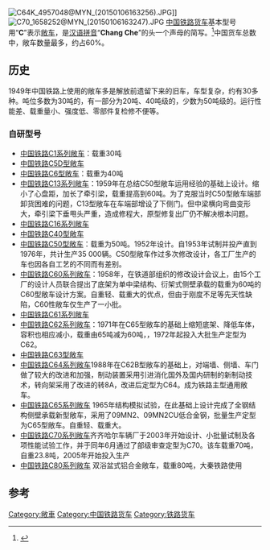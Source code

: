 [[File:C64K_4957048@MYN_(20150106163256).JPG|thumb]]]]
[[File:C70_1658252@MYN_(20150106163247).JPG|thumb]]
[[中国铁路|中国铁路]][[货车|货车]]基本型号用“'''C'''”表示[[敞车|敞车]]，是[[汉语拼音|汉语拼音]]“'''Chang Che'''”的头一个声母的简写。<ref name="测试">{{Cite web |url=http://www.trainfanz.com/trains_rolling_stock-freight-frame-3-gondola-P1.htm |title=我们的火车站-火车库-车辆-货车-敞车 |accessdate=2013-05-11 |archive-date=2013-07-29 |archive-url=https://web.archive.org/web/20130729123457/http://www.trainfanz.com/trains_rolling_stock-freight-frame-3-gondola-P1.htm |dead-url=no }}</ref>中国货车总数中，敞车数量最多，约占60%。
==历史==
1949年中国铁路上使用的敞车多是解放前遗留下来的旧车，车型复杂，约有30多种。吨位多数为30吨的，有一部分为20吨、40吨级的，少数为50吨级的。运行性能差、载重量小、强度低、零部件复检修不便等。 
=== 自研型号===
*[[中国铁路C1系列敞车|中国铁路C1系列敞车]]：载重30吨
*[[中国铁路C5D型敞车|中国铁路C5D型敞车]]
*[[中国铁路C6型敞车|中国铁路C6型敞车]]：载重为40吨
*[[中国铁路C13系列敞车|中国铁路C13系列敞车]]：1959年在总结C50型敞车运用经验的基础上设计。缩小了心盘距，加长了牵引梁，载重提高到60吨。为了克服当时C50型敞车端部卸货困难的问题，C13型敞车在车端部增设了下侧门。但中梁横向弯曲变形大，牵引梁下垂甩头严重，造成修程大，原型修复出厂仍不解决根本问题。
*[[中国铁路C16系列敞车|中国铁路C16系列敞车]]
*[[中国铁路C40型敞车|中国铁路C40型敞车]]
*[[中国铁路C50型敞车|中国铁路C50型敞车]]：载重为50吨。1952年设计。自1953年试制并投产直到1976年，共计生产35 000辆。C50型敞车作过多次修改设计，各工厂生产的车也因各自工艺的不同而有差别。
*[[中国铁路C60系列敞车|中国铁路C60系列敞车]]：1958年，在铁道部组织的修改设计会议上，由15个工厂的设计人员联合提出了底架为单中梁结构、衍架式侧壁承载的载重为60吨的C60型敞车设计方案。自重轻、载重大的优点，但由于刚度不足等先天性缺陷，C60性敞车仅生产了一小批。
*[[中国铁路C61系列敞车|中国铁路C61系列敞车]]
*[[中国铁路C62系列敞车|中国铁路C62系列敞车]]：1971年在C65型敞车的基础上缩短底架、降低车体，容积也相应减小，载重由65吨减为60吨，，1972年起投入大批生产定型为C62。
*[[中国铁路C63型敞车|中国铁路C63型敞车]]
*[[中国铁路C64系列敞车|中国铁路C64系列敞车]]1988年在C62B型敞车的基础上，对端墙、侧墙、车门做了较大的改进和加强，制动装置采用引进消化国外及国内研制的新制动技术，转向架采用了改进的转8A，改进后定型为C64。成为铁路主型通用敞车。
*[[中国铁路C65系列敞车|中国铁路C65系列敞车]] 1965年结构模拟试验，在此基础上设计完成了全钢结构侧壁承载新型敞车，采用了09MN2、09MN2CU低合金钢，批量生产定型为C65型敞车。自重轻、载重大。
*[[中国铁路C70系列敞车|中国铁路C70系列敞车]]齐齐哈尔车辆厂于2003年开始设计、小批量试制及各项性能试验工作，并于同年6月通过了部级审查定型为C70。该车载重70吨，自重23.8吨，2005年开始投入生产
*[[中国铁路C80系列敞车|中国铁路C80系列敞车]]  双浴盆式铝合金敞车，载重80吨，大秦铁路使用
== 参考 ==
<references/>
[[Category:敞車|Category:敞車]]
[[Category:中国铁路货车|Category:中国铁路货车]]
[[Category:铁路货车|Category:铁路货车]]